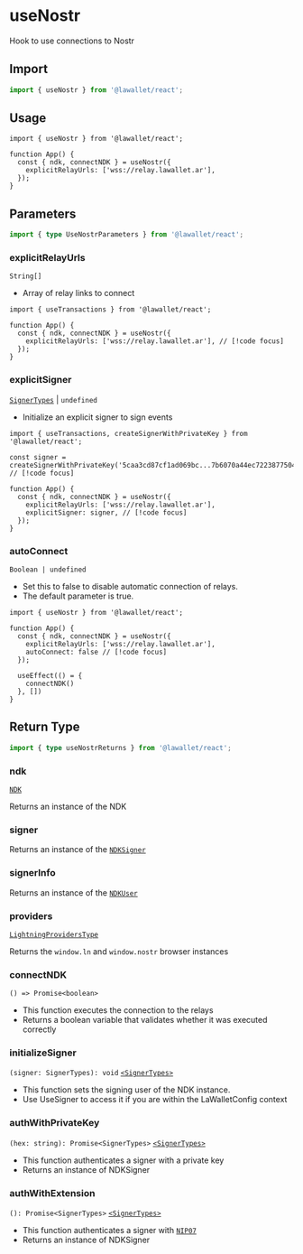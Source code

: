 # useNostr

Hook to use connections to Nostr

## Import

```ts
import { useNostr } from '@lawallet/react';
```

## Usage

```tsx filename="index.tsx"
import { useNostr } from '@lawallet/react';

function App() {
  const { ndk, connectNDK } = useNostr({
    explicitRelayUrls: ['wss://relay.lawallet.ar'],
  });
}
```

## Parameters

```ts
import { type UseNostrParameters } from '@lawallet/react';
```

### explicitRelayUrls

`String[]`

- Array of relay links to connect

```tsx [index.tsx]
import { useTransactions } from '@lawallet/react';

function App() {
  const { ndk, connectNDK } = useNostr({
    explicitRelayUrls: ['wss://relay.lawallet.ar'], // [!code focus]
  });
}
```

### explicitSigner

[`SignerTypes`](/react/glossary/types#signertypes) | `undefined`

- Initialize an explicit signer to sign events

```tsx [index.tsx]
import { useTransactions, createSignerWithPrivateKey } from '@lawallet/react';

const signer = createSignerWithPrivateKey('5caa3cd87cf1ad069bc...7b6070a44ec7223877504c84'); // [!code focus]

function App() {
  const { ndk, connectNDK } = useNostr({
    explicitRelayUrls: ['wss://relay.lawallet.ar'],
    explicitSigner: signer, // [!code focus]
  });
}
```

### autoConnect

`Boolean | undefined`

- Set this to false to disable automatic connection of relays.
- The default parameter is true.

```tsx [index.tsx]
import { useNostr } from '@lawallet/react';

function App() {
  const { ndk, connectNDK } = useNostr({
    explicitRelayUrls: ['wss://relay.lawallet.ar'],
    autoConnect: false // [!code focus]
  });

  useEffect(() = {
    connectNDK()
  }, [])
}
```

## Return Type

```ts
import { type useNostrReturns } from '@lawallet/react';
```

### ndk

[`NDK`](/react/glossary/ndk#ndk)

Returns an instance of the NDK

### signer

Returns an instance of the [`NDKSigner`](/react/glossary/ndk#ndksigner)

### signerInfo

Returns an instance of the [`NDKUser`](/react/glossary/ndk#ndkuser)

### providers

[`LightningProvidersType`](/react/glossary/types#LightningProvidersType)

Returns the `window.ln` and `window.nostr` browser instances

### connectNDK

`() => Promise<boolean>`

- This function executes the connection to the relays
- Returns a boolean variable that validates whether it was executed correctly

### initializeSigner

`(signer: SignerTypes): void`
[`<SignerTypes>`](/react/glossary/types#signertypes)

- This function sets the signing user of the NDK instance.
- Use UseSigner to access it if you are within the LaWalletConfig context

### authWithPrivateKey

`(hex: string): Promise<SignerTypes>`
[`<SignerTypes>`](/react/glossary/types#signertypes)

- This function authenticates a signer with a private key
- Returns an instance of NDKSigner

### authWithExtension

`(): Promise<SignerTypes>`
[`<SignerTypes>`](/react/glossary/types#signertypes)

- This function authenticates a signer with [`NIP07`](https://github.com/nostr-protocol/nips/blob/master/07.md)
- Returns an instance of NDKSigner
